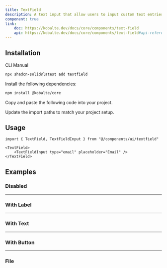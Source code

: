 ```yaml
---
title: TextField
description: A text input that allow users to input custom text entries with a keyboard.
component: true
link:
    doc: https://kobalte.dev/docs/core/components/text-field
    api: https://kobalte.dev/docs/core/components/text-field#api-reference
---
```


<ComponentPreview name="textfield-demo" />

## Installation

<Tabs defaultValue="cli">

<TabsList>
	<TabsTrigger value="cli">CLI</TabsTrigger>
	<TabsTrigger value="manual">Manual</TabsTrigger>
	<TabsIndicator class="bg-primary" />
</TabsList>

<TabsContent value="cli">

```bash
npx shadcn-solid@latest add textfield
```

</TabsContent>

<TabsContent value="manual">

<Steps>

<Step>Install the following dependencies:</Step>

```bash
npm install @kobalte/core
```

<Step>Copy and paste the following code into your project.</Step>

<ComponentSource name="textfield" />

<Step>Update the import paths to match your project setup.</Step>

</Steps>

</TabsContent>

</Tabs>

## Usage

```tsx
import { TextField, TextFieldInput } from "@/components/ui/textfield"
```

```tsx
<TextField>
	<TextFieldInput type="email" placeholder="Email" />
</TextField>
```

## Examples

### Disabled

<ComponentPreview name="textfield-disabled" />

---

### With Label

<ComponentPreview name="textfield-with-label" />

---

### With Text

<ComponentPreview name="textfield-with-text" />

---

### With Button

<ComponentPreview name="textfield-with-button" />

---

### File

<ComponentPreview name="textfield-file" />
